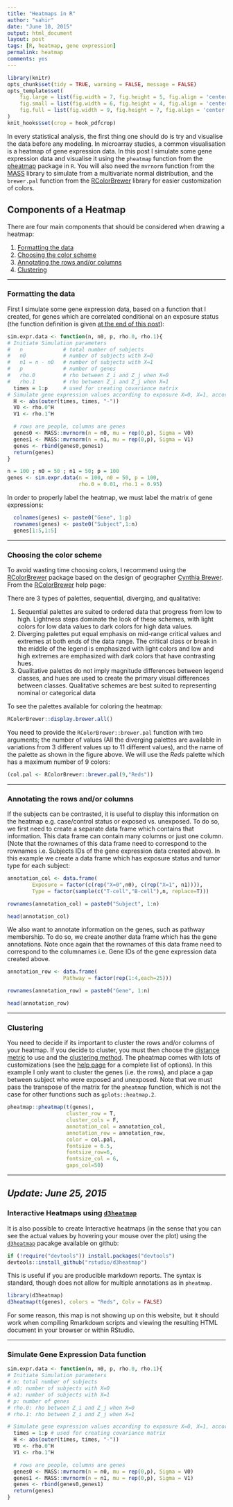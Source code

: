 ```yaml
---
title: "Heatmaps in R"
author: "sahir"
date: "June 10, 2015"
output: html_document
layout: post
tags: [R, heatmap, gene expression]
permalink: heatmap
comments: yes
---
```


```r
library(knitr)
opts_chunk$set(tidy = TRUE, warning = FALSE, message = FALSE)
opts_template$set(
    fig.large = list(fig.width = 7, fig.height = 5, fig.align = 'center', fig.pos = 'h'),
    fig.small = list(fig.width = 6, fig.height = 4, fig.align = 'center', fig.pos = 'h'),
    fig.full = list(fig.width = 9, fig.height = 7, fig.align = 'center', fig.pos = 'h')
)
knit_hooks$set(crop = hook_pdfcrop)
```

In every statistical analysis, the first thing one should do is try and visualise the data before any modeling. In microarray studies, a common visualisation is a heatmap of gene expression data. In this post I simulate some gene expression data and visualise it using the `pheatmap` function from the [pheatmap](http://cran.r-project.org/web/packages/pheatmap/) package in `R`. You will also need the `mvrnorm` function from the [MASS](http://cran.r-project.org/web/packages/MASS/index.html) library to simulate from a multivariate normal distribution, and the `brewer.pal` function from the [RColorBrewer](http://cran.r-project.org/web/packages/RColorBrewer/index.html) library for easier customization of colors. 

<!--more-->

## Components of a Heatmap

There are four main components that should be considered when drawing a heatmap:

1. [Formatting the data](#data)
2. [Choosing the color scheme](#color)
3. [Annotating the rows and/or columns](#annotate)
4. [Clustering](#color)

----

### Formatting the data<a name="data"></a>

First I simulate some gene expression data, based on a function that I created, for genes which are correlated conditional on an exposure status (the function definition is given [at the end of this post](#function)):

```r
sim.expr.data <- function(n, n0, p, rho.0, rho.1){
# Initiate Simulation parameters
#   n             # total number of subjects
#   n0            # number of subjects with X=0
#   n1 = n - n0   # number of subjects with X=1
#   p             # number of genes
#   rho.0         # rho between Z_i and Z_j when X=0
#   rho.1         # rho between Z_i and Z_j when X=1
  times = 1:p     # used for creating covariance matrix
# Simulate gene expression values according to exposure X=0, X=1, according to a centered multivariate normal distribution with covariance between Z_i and Z_j being rho^|i-j|
  H <- abs(outer(times, times, "-"))
  V0 <- rho.0^H
  V1 <- rho.1^H

  # rows are people, columns are genes
  genes0 <- MASS::mvrnorm(n = n0, mu = rep(0,p), Sigma = V0)
  genes1 <- MASS::mvrnorm(n = n1, mu = rep(0,p), Sigma = V1)
  genes <- rbind(genes0,genes1)
  return(genes)
}
```

```r
n = 100 ; n0 = 50 ; n1 = 50; p = 100
genes <- sim.expr.data(n = 100, n0 = 50, p = 100, 
                       rho.0 = 0.01, rho.1 = 0.95)
```

In order to properly label the heatmap, we must label the matrix of gene expressions:
```r
  colnames(genes) <- paste0("Gene", 1:p)
  rownames(genes) <- paste0("Subject",1:n)
  genes[1:5,1:5]
```

----

### Choosing the color scheme<a name="color"></a>

To avoid wasting time choosing colors, I recommend using the [RColorBrewer](http://cran.r-project.org/web/packages/RColorBrewer/index.html) package based on the design of geographer [Cynthia Brewer](http://colorbrewer2.org/). From the [RColorBrewer](http://cran.r-project.org/web/packages/RColorBrewer/index.html) help page:

There are 3 types of palettes, sequential, diverging, and qualitative:

1. Sequential palettes are suited to ordered data that progress from low to high. Lightness steps dominate the look of these schemes, with light colors for low data values to dark colors for high data values.
2. Diverging palettes put equal emphasis on mid-range critical values and extremes at both ends of the data range. The critical class or break in the middle of the legend is emphasized with light colors and low and high extremes are emphasized with dark colors that have contrasting hues.
3. Qualitative palettes do not imply magnitude differences between legend classes, and hues are used to create the primary visual differences between classes. Qualitative schemes are best suited
to representing nominal or categorical data

To see the palettes available for coloring the heatmap:
```r
RColorBrewer::display.brewer.all()
```

You need to provide the `RColorBrewer::brewer.pal` function with two arguments; the number of values (All the diverging palettes are available in variations from 3 different values up to 11 different values), and the name of the palette as shown in the figure above. We will use the _Reds_ palette which has a maximum number of 9 colors:
```r
(col.pal <- RColorBrewer::brewer.pal(9,"Reds"))
```


----

### Annotating the rows and/or columns<a name="annotate"></a>

If the subjects can be contrasted, it is useful to display this information on the heatmap e.g. case/control status or exposed vs. unexposed. To do so, we first need to create a separate data frame which contains that information. This data frame can contain many columns or just one column. (Note that the rownames of this data frame need to correspond to the rownames i.e. Subjects IDs of the gene expression data created above). In this example we create a data frame which has exposure status and tumor type for each subject:
```r
annotation_col <- data.frame(
        Exposure = factor(c(rep("X=0",n0), c(rep("X=1", n1)))),
        Type = factor(sample(c("T-cell","B-cell"),n, replace=T)))

rownames(annotation_col) = paste0("Subject", 1:n)

head(annotation_col)
```

We also want to annotate information on the genes, such as pathway membership. To do so, we create another data frame which has the gene annotations. Note once again that the rownames of this data frame need to correspond to the columnames i.e. Gene IDs of the gene expression data created above.
```r
annotation_row <- data.frame(
                  Pathway = factor(rep(1:4,each=25)))

rownames(annotation_row) = paste0("Gene", 1:n)

head(annotation_row)
```


----

### Clustering<a name="cluster"></a>

You need to decide if its important to cluster the rows and/or columns of your heatmap. If you decide to cluster, you must then choose the [distance metric](https://stat.ethz.ch/R-manual/R-devel/library/stats/html/dist.html) to use and the [clustering method](https://stat.ethz.ch/R-manual/R-devel/library/stats/html/hclust.html). 
The pheatmap comes with lots of customizations (see the [help page](http://cran.r-project.org/web/packages/pheatmap/pheatmap.pdf) for a complete list of options). In this example I only want to cluster the genes (i.e. the rows), and place a gap between subject who were exposed and unexposed. Note that we must pass the transpose of the matrix for the `pheatmap` function, which is not the case for other functions such as `gplots::heatmap.2`.
```r
pheatmap::pheatmap(t(genes), 
                   cluster_row = T,
                   cluster_cols = F,
                   annotation_col = annotation_col,
                   annotation_row = annotation_row,
                   color = col.pal, 
                   fontsize = 6.5,
                   fontsize_row=6, 
                   fontsize_col = 6,
                   gaps_col=50)
```


----

## *Update: June 25, 2015*

### Interactive Heatmaps using [`d3heatmap`](https://github.com/rstudio/d3heatmap)

It is also possible to create Interactive heatmaps (in the sense that you can see the actual values by hovering your mouse over the plot) using the [`d3heatmap`](https://github.com/rstudio/d3heatmap) pacakge available on github:

```r
if (!require("devtools")) install.packages("devtools")
devtools::install_github("rstudio/d3heatmap")
```

This is useful if you are producible markdown reports. The syntax is standard, though does not allow for multiple annotations as in `pheatmap`.

```r
library(d3heatmap)
d3heatmap(t(genes), colors = "Reds", Colv = FALSE)
```

For some reason, this map is not showing up on this website, but it should work when compiling Rmarkdown scripts and viewing the resulting HTML document in your browser or within RStudio.


----

### Simulate Gene Expression Data function<a name="function"></a>

```r
sim.expr.data <- function(n, n0, p, rho.0, rho.1){
# Initiate Simulation parameters
# n: total number of subjects
# n0: number of subjects with X=0
# n1: number of subjects with X=1
# p: number of genes
# rho.0: rho between Z_i and Z_j when X=0
# rho.1: rho between Z_i and Z_j when X=1

# Simulate gene expression values according to exposure X=0, X=1, according to a centered multivariate normal distribution with covariance between Z_i and Z_j being rho^|i-j|
  times = 1:p # used for creating covariance matrix
  H <- abs(outer(times, times, "-"))
  V0 <- rho.0^H
  V1 <- rho.1^H

  # rows are people, columns are genes
  genes0 <- MASS::mvrnorm(n = n0, mu = rep(0,p), Sigma = V0)
  genes1 <- MASS::mvrnorm(n = n1, mu = rep(0,p), Sigma = V1)
  genes <- rbind(genes0,genes1)
  return(genes)
}
```




